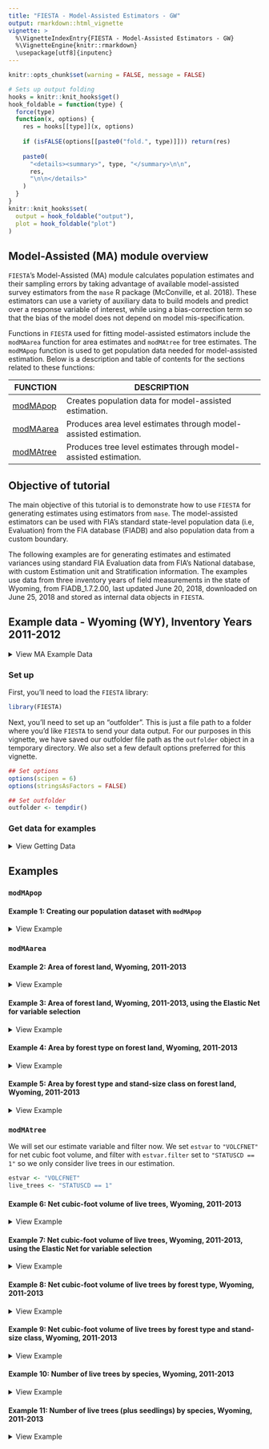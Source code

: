 ```yaml
---
title: "FIESTA - Model-Assisted Estimators - GW"
output: rmarkdown::html_vignette
vignette: >
  %\VignetteIndexEntry{FIESTA - Model-Assisted Estimators - GW}
  %\VignetteEngine{knitr::rmarkdown}
  \usepackage[utf8]{inputenc}
---
```


```r
knitr::opts_chunk$set(warning = FALSE, message = FALSE)
```

```r
# Sets up output folding
hooks = knitr::knit_hooks$get()
hook_foldable = function(type) {
  force(type)
  function(x, options) {
    res = hooks[[type]](x, options)
    
    if (isFALSE(options[[paste0("fold.", type)]])) return(res)
    
    paste0(
      "<details><summary>", type, "</summary>\n\n",
      res,
      "\n\n</details>"
    )
  }
}
knitr::knit_hooks$set(
  output = hook_foldable("output"),
  plot = hook_foldable("plot")
)
```

## Model-Assisted (MA) module overview

`FIESTA`'s Model-Assisted (MA) module calculates population estimates and their sampling errors by taking advantage of available model-assisted survey estimators from the `mase` R package (McConville, et al. 2018). These estimators can use a variety of auxiliary data to build models and predict over a response variable of interest, while using a bias-correction term so that the bias of the model does not depend on model mis-specification. 

Functions in `FIESTA` used for fitting model-assisted estimators include the `modMAarea` function for area estimates and `modMAtree` for tree estimates. The `modMApop` function is used to get population data needed for model-assisted estimation. Below is a description and table of contents for the sections related to these functions:

FUNCTION  | DESCRIPTION
-------------- | ---------------------------------------------------------------
[modMApop](#modMApop) | Creates population data for model-assisted estimation.
[modMAarea](#modMAarea) | Produces area level estimates through model-assisted estimation.
[modMAtree](#modMAtree) | Produces tree level estimates through model-assisted estimation.


## Objective of tutorial

The main objective of this tutorial is to demonstrate how to use `FIESTA` for generating estimates using estimators from `mase`. The model-assisted estimators can be used with FIA's standard state-level population data (i.e, Evaluation) from the FIA database (FIADB) and also population data from a custom boundary. 

The following examples are for generating estimates and estimated variances using standard FIA Evaluation data from FIA's National database, with custom Estimation unit and Stratification information. The examples use data from three inventory years of field measurements in the state of Wyoming, from FIADB_1.7.2.00, last updated June 20, 2018, downloaded on June 25, 2018 and stored as internal data objects in `FIESTA`.

<!-- The Green-Book estimators can be used with FIA's standard state-level population data (i.e, Evaluation) from the FIA database (FIADB) and also population data from a custom boundary. The population data includes a set of FIA plot data and summarized auxiliary information for post-stratification, including a table of area by estimation unit within the population, and a table of strata proportions by estimation unit. This tutorial steps through several examples using FIESTA's Green Book module, for three different populations: (POP1) an FIA standard Evaluation, Wyoming 561301; (POP2) a custom boundary with one population, Bighorn National Forest; and (POP3) a custom boundary with sub-populations, Bighorn National Forest Districts. All examples can be used with any population, standard or custom. -->


## Example data - Wyoming (WY), Inventory Years 2011-2012

<details>
  <summary>View MA Example Data</summary>


Data Frame | Description
-----------| --------------------------------------------------------------------------------
WYplt      | WY plot-level data
WYcond     | WY condition-level data
WYtree     | WY tree-level data

External data            | Description
-------------------------| ------------------------------------------------------------------
WYbighorn_adminbnd.shp   | Polygon shapefile of WY Bighorn National Forest Administrative boundary*
WYbighorn_districtbnd.shp| Polygon shapefile of WY Bighorn National Forest District boundaries**
WYbighorn_forest_nonforest_250m.tif| GeoTIFF raster of predicted forest/nonforest (1/0) for stratification*** 
WYbighorn_dem_250m.img   | Erdas Imagine raster of elevation change, in meters****

*USDA Forest Service, Automated Lands Program (ALP). 2018. S_USA.AdministrativeForest (http://data.fs.usda.gov/geodata/edw). Description: An area encompassing all the National Forest System lands administered by an administrative unit. The area encompasses private lands, other governmental agency lands, and may contain National Forest System lands within the proclaimed boundaries of another administrative unit. All National Forest System lands fall within one and only one Administrative Forest Area.

**USDA Forest Service, Automated Lands Program (ALP). 2018. S_USA.RangerDistrict (http://data.fs.usda.gov/geodata/edw). Description: A depiction of the boundary that encompasses a Ranger District.

***Based on MODIS-based classified map resampled from 250m to 500m resolution and reclassified from 3 to 2 classes: 1:forest; 2:nonforest. Projected in Albers Conical Equal Area, Datum NAD27 (Ruefenacht et al. 2008). Clipped to extent of WYbighorn_adminbnd.shp.

****USGS National Elevation Dataset (NED), resampled from 30m resolution to 250m. Projected in Albers Conical Equal Area, Datum NAD27 (U.S. Geological Survey 2017). Clipped to boundary of WYbighorn_adminbnd.shp.

</details>

### Set up 

First, you'll need to load the `FIESTA` library:

```r
library(FIESTA)
```

Next, you'll need to set up an "outfolder". This is just a file path to a folder where you'd like `FIESTA` to send your data output. For our purposes in this vignette, we have saved our outfolder file path as the `outfolder` object in a temporary directory. We also set a few default options preferred for this vignette.

```r
## Set options
options(scipen = 6)
options(stringsAsFactors = FALSE)

## Set outfolder
outfolder <- tempdir()
```


### Get data for examples

<details>
  <summary>View Getting Data</summary>

Now that we've loaded `FIESTA` and setup our outfolder, we can retrieve the data needed to run the examples. First, we point to some external data and predictor layers stored in `FIESTA` and derive new predictor layers using the `raster` package. 

```r
# File names for external spatial data
WYbhfn <- system.file("extdata", "sp_data/WYbighorn_adminbnd.shp",
                      package = "FIESTA")
WYbhdistfn <- system.file("extdata", "sp_data/WYbighorn_districtbnd.shp",
                          package = "FIESTA")

## predictor variables
fornffn <- system.file("extdata", "sp_data/WYbighorn_forest_nonforest_250m.tif",
                       package = "FIESTA")
demfn <- system.file("extdata", "sp_data/WYbighorn_dem_250m.img",
                     package = "FIESTA")

# Derive new predictor layers from dem
library(raster)
dem <- raster(demfn)
slp <- terrain(dem,
               opt = "slope",
               unit = "degrees",
               filename = paste0(outfolder, "/WYbh_slp.img"), 
               overwrite = TRUE)
asp <- terrain(dem,
               opt = "aspect",
               unit = "degrees", 
               filename = paste0(outfolder, "/WYbh_asp.img"),
               overwrite = TRUE)
```

Next, we can get our FIA plot data and set up our auxiliary data. We can get our FIA plot data with the `spMakeSpatialPoints` function from `FIESTA`. For more information on how to use this function, please see the `sp` vignette included with `FIESTA` (link). 

```r
WYspplt <- spMakeSpatialPoints(
  xyplt = WYplt,
  xy.uniqueid = "CN",
  xvar = "LON_PUBLIC",
  yvar = "LAT_PUBLIC",
  prj = "longlat",
  datum = "NAD83"
)

rastlst.cont <- c(demfn, slp, asp)
rastlst.cont.name <- c("dem", "slp", "asp")
rastlst.cat <- fornffn
rastlst.cat.name="fornf"
```

Next, we must generate dataset for model-assisted estimation. We can do this with the `spGetAuxiliary` function from `FIESTA`. Again, see the `sp` vignette for further information on this function. 
 
```r
modeldat <- spGetAuxiliary(
  xyplt = WYspplt,
  uniqueid = "CN",
  unit_layer = WYbhfn,
  unitvar = NULL,
  rastlst.cont = rastlst.cont,
  rastlst.cont.name = rastlst.cont.name,
  rastlst.cat = rastlst.cat,
  rastlst.cat.name = rastlst.cat.name,
  rastlst.cont.stat = "mean",
  asptransform = TRUE,
  rast.asp = asp,
  keepNA = FALSE,
  showext = FALSE,
  savedata = FALSE)
```
```r
str(modeldat, max.level = 1)
```

</details>

## Examples

### `modMApop`

#### Example 1: Creating our population dataset with `modMApop`

<details>
  <summary>View Example</summary>
 
We can create our population data for model-assisted estimation. To do so, we use the `modMApop` function in `FIESTA`. We must assign our population tables with the `popTabs` argument (and unique identifiers for these tables with the `popTabIDs` argument if they are not the default), the plot assignment with the `pltassgn` argument, and in auxiliary dataset we just created with the `auxdat` argument. The `spGetAuxiliary` function has done much of the hard work for us so far, so we can just run a simple call to `modMApop`:
 
```r
MApopdat <- modMApop(popTabs = list(tree = WYtree, cond = WYcond),
                     pltassgn = WYpltassgn,
                     auxdat = modeldat)
```

Note that the `modMApop` function returns a list with lots of information and data for us to use. For a quick look at what this list includes we can use the `str` function: 

```r
str(MApopdat, max.level = 1)
```

Now that we've created our population dataset, we can move on to estimation. 

</details>

### `modMAarea`

#### Example 2: Area of forest land, Wyoming, 2011-2013

<details>
  <summary>View Example</summary>

In this example, we look at estimating the area of forest land in Wyoming from 2011 to 2013 summed to the population unit (`sumunit = TRUE`) with the generalized regression estimator (`MAmethod = "greg"`). `FIESTA` returns raw data for area of forest land, Wyoming, 2011-2013 (sum estimation units). 

```r
area1 <- modMAarea(
  MApopdat = MApopdat, # pop - population calculations for WY, post-stratification
  MAmethod = "greg", # est - model-assisted method
  landarea = "FOREST", # est - forest land filter
  sumunits = TRUE # est - sum estimation units to population
  )
```

We can look at the structure of this output with `str` and the estimates below. Note that again `FIESTA` outputs a list. 

```r
str(area1, max.level = 2)

area1$est
```

</details>

#### Example 3: Area of forest land, Wyoming, 2011-2013, using the Elastic Net for variable selection

<details>
  <summary>View Example</summary>

Here, we fit the same model as the above example, but rather than using `"greg"` are our model-assisted method, we can use `"gregEN"` where the EN stands for "elastic net". The elastic net performs variable selection for us, grabbing predictors it finds to be most useful in the model. 

```r
area2 <- modMAarea(
  MApopdat = MApopdat, # pop - population calculations for WY, post-stratification
  MAmethod = "gregEN", # est - model-assisted method
  landarea = "FOREST", # est - forest land filter
  sumunits = TRUE # est - sum estimation units to population
  )
```

We can again see that the structure of the list is very similar to that in the above example:

```r
str(area2, max.level = 2)
```

However now the `raw` list has an item call `predselectlst`. We can look at this item now:

```r
area2$raw$predselectlst
```

Notably, we can see that `dem`, `slp`, `asp_cos`, and `asp_sin` were removed from the model. 

</details>

#### Example 4: Area by forest type on forest land, Wyoming, 2011-2013 

<details>
  <summary>View Example</summary>

In this example, we look at adding rows to the output and include returntitle=TRUE to return title information.

```r
area3 <- modMAarea(
    MApopdat = MApopdat,         # pop - population calculations for WY, post-stratification
    MAmethod = "greg",           # est - model-assisted method
    landarea = "FOREST",         # est - forest land filter
    rowvar = "FORTYPCD",         # est - row domain
    sumunits = TRUE,             # est - sum estimation units to population
    returntitle = TRUE           # out - return title information
    )
```

Again, we can look at the contents of the output list. The output now includes titlelst, a list of associated titles.

```r
str(area3, max.level = 1)
```

And the estimates: 

```r
## Estimate and percent sampling error of estimate
area3$est
```

Along with raw data and titles:

```r
## Raw data (list object) for estimate
raw3 <- area3$raw      # extract raw data list object from output
names(raw3)
head(raw3$unit_totest) # estimates by estimation unit (i.e., ESTN_UNIT)
raw3$totest            # estimates for population (i.e., WY)
head(raw3$unit_rowest) # estimates by row, by estimation unit (i.e., ESTN_UNIT)
head(raw3$rowest)      # estimates by row for population (i.e., WY)


## Titles (list object) for estimate
titlelst3 <- area3$titlelst
names(titlelst3)
titlelst3
```

</details>

#### Example 5: Area by forest type and stand-size class on forest land, Wyoming, 2011-2013

<details>
  <summary>View Example</summary>

In this example, we look at adding rows and columns to output, including FIA names. We also output estimates and percent standard error in the same cell with the `allin1` argument in `table_options` and save data to an outfolder with the `outfolder` argument in `savedata_options`. 

```r
## Area of forest land by forest type and stand-size class, Wyoming, 2011-2013
area4 <- modMAarea(
    MApopdat = MApopdat,         # pop - population calculations for WY, post-stratification
    MAmethod = "greg",           # est - model-assisted method
    landarea = "FOREST",         # est - forest land filter
    rowvar = "FORTYPCD",         # est - row domain
    colvar = "STDSZCD",          # est - column domain
    sumunits = TRUE,             # est - sum estimation units to population
    savedata = TRUE,             # out - save data to outfolder
    returntitle = TRUE,          # out - return title information
    table_opts = list(
      row.FIAname = TRUE,          # table - row domain names
      col.FIAname = TRUE,          # table - column domain names
      allin1 = TRUE                # table - return output with est(pse)
      ),
    savedata_opts = list(
      outfolder = outfolder,       # save - outfolder for saving data
      outfn.pre = "WY"             # save - prefix for output files
      )
    )

area4$est
```

We can again look at the output list, estimates, raw data, and titles:

```r
## Look at output list
names(area4)

## Estimate and percent sampling error of estimate
head(area4$est)


## Raw data (list object) for estimate
raw4 <- area4$raw      # extract raw data list object from output
names(raw4)
head(raw4$unit_totest) # estimates by estimation unit (i.e., ESTN_UNIT)
head(raw4$totest)      # estimates for population (i.e., WY)
head(raw4$unit_rowest) # estimates by row, by estimation unit (i.e., ESTN_UNIT)
head(raw4$rowest)      # estimates by row for population (i.e., WY)
head(raw4$unit_colest) # estimates by column, by estimation unit (i.e., ESTN_UNIT)
head(raw4$colest)      # estimates by column for population (i.e., WY)
head(raw4$unit_grpest) # estimates by row and column, by estimation unit (i.e., ESTN_UNIT)
head(raw4$grpest)      # estimates by row and column for population (i.e., WY)


## Titles (list object) for estimate
titlelst4 <- area4$titlelst
names(titlelst4)
titlelst4


## List output files in outfolder
list.files(outfolder, pattern = "WY_area")
list.files(paste0(outfolder, "/rawdata"), pattern = "WY_area")
```

</details>

### `modMAtree`

We will set our estimate variable and filter now. We set `estvar` to `"VOLCFNET"` for net cubic foot volume, and filter with `estvar.filter` set to `"STATUSCD == 1"` so we only consider live trees in our estimation.  

```r
estvar <- "VOLCFNET"
live_trees <- "STATUSCD == 1"
```


#### Example 6: Net cubic-foot volume of live trees, Wyoming, 2011-2013

<details>
  <summary>View Example</summary>

We now will generate estimates by estimation unit (i.e., ESTN_UNIT) and sum to population (i.e., WY) with `modMAtree`.

```r
## Return raw data and titles
## Total net cubic-foot volume of live trees (at least 5 inches diameter), Wyoming, 2011-2013 
tree1 <- modMAtree(
    MApopdat = MApopdat,         # pop - population calculations
    MAmethod = "greg",           # est - model-assisted method
    landarea = "FOREST",         # est - forest land filter
    sumunits = TRUE,             # est - sum estimation units to population
    estvar = estvar,             # est - net cubic-foot volume
    estvar.filter = live_trees,  # est - live trees only
    returntitle = TRUE           # out - return title information
    )

names(tree1)
tree1$raw$unit_totest
```

</details>

#### Example 7: Net cubic-foot volume of live trees, Wyoming, 2011-2013, using the Elastic Net for variable selection

<details>
  <summary>View Example</summary>

Here, we fit the same model as the above example, but rather than using `"greg"` are our model-assisted method, we can use `"gregEN"` where the EN stands for "elastic net". The elastic net performs variable selection for us, grabbing predictors it finds to be most useful in the model. 

```r
## Return raw data and titles
## Total net cubic-foot volume of live trees (at least 5 inches diameter), Wyoming, 2011-2013 
tree2 <- modMAtree(
    MApopdat = MApopdat,         # pop - population calculations
    MAmethod = "gregEN",         # est - model-assisted method
    landarea = "FOREST",         # est - forest land filter
    sumunits = TRUE,             # est - sum estimation units to population
    estvar = estvar,             # est - net cubic-foot volume
    estvar.filter = live_trees,  # est - live trees only
    returntitle = TRUE           # out - return title information
    )
```

We can again see that the structure of the list is very similar to that in the above example:

```r
str(tree2, max.level = 2)
```

However now the `raw` list has an item call `predselectlst`. We can look at this item now:

```r
tree2$raw$predselectlst
```

Notably, we can see that [INSERT CORRECT PREDS] `dem`, `slp`, `asp_cos`, and `asp_sin` were removed from the model. 

</details>

#### Example 8: Net cubic-foot volume of live trees by forest type, Wyoming, 2011-2013

<details>
  <summary>View Example</summary>

This example adds rows to the output for net cubic-foot volume of live trees (at least 5 inches diameter) by forest type, Wyoming, 2011-2013. We also choose to return titles with `returntitle = TRUE`. 

```r
tree3 <- modMAtree(
    MApopdat = MApopdat,         # pop - population calculations
    MAmethod = "greg",           # est - model-assisted method
    landarea = "FOREST",         # est - forest land filter
    sumunits = TRUE,             # est - sum estimation units to population
    estvar = "VOLCFNET",               # est - net cubic-foot volume
    estvar.filter = "STATUSCD == 1",   # est - live trees only
    rowvar = "FORTYPCD",         # est - row domain 
    returntitle = TRUE           # out - return title information
    )

```

Again, we investigate the output of the returned list:

```r
## Look at output list
names(tree3)

## Estimate and percent sampling error of estimate
tree3$est

## Raw data (list object) for estimate
raw3 <- tree3$raw      # extract raw data list object from output
names(raw3)
head(raw3$unit_totest)   # estimates by estimation unit (i.e., ESTN_UNIT)
head(raw3$totest)        # estimates for population (i.e., WY)
head(raw3$unit_rowest)   # estimates by row, by estimation unit (i.e., ESTN_UNIT)
head(raw3$rowest)        # estimates by row for population (i.e., WY)


## Titles (list object) for estimate
titlelst3 <- tree3$titlelst
names(titlelst3)
titlelst3
```


We can also create a simple barplot from the output:

```r
## Create barplot
datBarplot(
      raw3$unit_rowest, 
      xvar = titlelst3$title.rowvar, 
      yvar = "est"
      )
```

And a fancier barplot:

```r
## Create fancier barplot
datBarplot(
      raw3$unit_rowest, 
      xvar = titlelst3$title.rowvar, 
      yvar = "est",
      errbars = TRUE, 
      sevar = "est.se", 
      main = wraptitle(titlelst3$title.row, 75),
      ylabel = titlelst3$title.yvar, 
      divideby = "million"
      )
```

</details>

#### Example 9: Net cubic-foot volume of live trees by forest type and stand-size class, Wyoming, 2011-2013

<details>
  <summary>View Example</summary>

This examples adds rows and columns to the output, including FIA names, for net cubic-foot volume of live trees (at least 5 inches diameter) by forest type and stand-size class, Wyoming, 2011-2013. We also use the `*_options` functions to return output with estimates (est) and percent standard error (pse) in same cell - est(pse) with `allin1 = TRUE` and save data to an outfolder with `savedata = TRUE` and `outfolder = outfolder`. 

```r
tree4 <- modMAtree(
    MApopdat = MApopdat,         # pop - population calculations
    MAmethod = "greg",           # est - model-assisted method
    landarea = "FOREST",         # est - forest land filter
    sumunits = TRUE,             # est - sum estimation units to population
    estvar = "VOLCFNET",               # est - net cubic-foot volume
    estvar.filter = "STATUSCD  == 1",   # est - live trees only
    rowvar = "FORTYPCD",         # est - row domain
    colvar = "STDSZCD",          # est - column domain
    returntitle = TRUE,          # out - return title information
    savedata = TRUE,             # out - save data to outfolder
    table_opts = table_options(
      row.FIAname = TRUE,          # est - row domain names
      col.FIAname = TRUE,          # est - column domain names
      allin1 = TRUE                # out - return output with est(pse)
    ),
    savedata_opts = savedata_options(
      outfolder = outfolder,       # out - outfolder for saving data
      outfn.pre = "WY"             # out - prefix for output files
      )
    )
```

Again, we investigate the output of the returned list:

```r
## Look at output list from modGBarea()
names(tree4)

## Estimate and percent sampling error of estimate
tree4$est


## Raw data (list object) for estimate
raw4 <- tree4$raw      # extract raw data list object from output
names(raw4)
head(raw4$unit_totest)   # estimates by estimation unit (i.e., ESTN_UNIT)
head(raw4$totest)        # estimates for population (i.e., WY)
head(raw4$unit_rowest)   # estimates by row, by estimation unit (i.e., ESTN_UNIT)
head(raw4$rowest)        # estimates by row for population (i.e., WY)
head(raw4$unit_colest)   # estimates by column, by estimation unit (i.e., ESTN_UNIT)
head(raw4$colest)        # estimates by column for population (i.e., WY)
head(raw4$unit_grpest)   # estimates by row and column, by estimation unit (i.e., ESTN_UNIT)
head(raw4$grpest)        # estimates by row and column for population (i.e., WY)


## Titles (list object) for estimate
titlelst4 <- tree4$titlelst
names(titlelst4)
titlelst4


## List output files in outfolder
list.files(outfolder, pattern = "WY_tree")
list.files(paste0(outfolder, "/rawdata"), pattern = "WY_tree")

```

</details>


#### Example 10: Number of live trees by species, Wyoming, 2011-2013

<details>
  <summary>View Example</summary>

We can use tree domain in estimation output rows:

```r
## Number of live trees (at least 1 inch diameter) by species
tree5 <- modMAtree(
    MApopdat = MApopdat,         # pop - population calculations
    MAmethod = "greg",           # est - model-assisted method
    landarea = "FOREST",         # est - forest land filter
    sumunits = TRUE,             # est - sum estimation units to population
    estvar = "TPA_UNADJ",               # est - number of trees per acre 
    estvar.filter = "STATUSCD == 1",    # est - live trees only
    rowvar = "SPCD",             # est - row domain
    returntitle = TRUE,          # out - return title information
    table_opts = table_options(    
      row.FIAname = TRUE,          # est - row domain names
      allin1 = FALSE               # out - return output with est and pse
      )
    )

```

We can also look at the output list and estimates again:

```r
## Look at output list
names(tree5)

## Estimate and percent sampling error of estimate
tree5$est
```

</details>

#### Example 11: Number of live trees (plus seedlings) by species, Wyoming, 2011-2013

<details>
  <summary>View Example</summary>

We can also add seedlings. 

Note: seedling data are only available for number of trees (estvar = TPA_UNADJ).

Note: must include seedling data in population data calculations.

```r
MApopdat_seed <- modMApop(popTabs = list(tree = WYtree,
                                         cond = WYcond,
                                         seed = WYseed),
                     pltassgn = WYpltassgn,
                     auxdat = modeldat)
```


```r
## Number of live trees by species, including seedlings
tree6 <- modMAtree(
    MApopdat = MApopdat_seed,         # pop - population calculations
    MAmethod = "greg",           # est - model-assisted method
    estseed = "add",             # est - add seedling data
    landarea = "FOREST",         # est - forest land filter
    sumunits = TRUE,             # est - sum estimation units to population
    estvar = "TPA_UNADJ",               # est - number of trees per acre 
    estvar.filter = "STATUSCD == 1",    # est - live trees only
    rowvar = "SPCD",             # est - row domain
    returntitle = TRUE,          # out - return title information
    table_opts = table_options(
      row.FIAname = TRUE,          # est - row domain names
      allin1 = FALSE)              # out - return output with est and pse
    )
```

And again we can look at our outputs and compare estimates:

```r
## Look at output list
names(tree6)

## Estimate and percent sampling error of estimate
tree6$est


## Compare estimates with and without seedlings
head(tree5$est)
head(tree6$est)
```

</details>

<!-- #### Example 11: Number of seedlings by species, Wyoming, 2011-2013 -->

<!-- Of course, we can also look at *only* seedlings. -->

<!-- Note: seedling data are only available for number of trees (estvar = TPA_UNADJ). -->

<!-- Note: must include seedling data in population data calculations. -->

<!-- ```{r} -->
<!-- ## Number of live trees seedlings by species -->
<!-- tree7 <- modMAtree( -->
<!--     MApopdat = MApopdat_seed,         # pop - population calculations -->
<!--     MAmethod = "greg",           # est - model-assisted method -->
<!--     estseed = "only",            # est - add seedling data -->
<!--     landarea = "FOREST",         # est - forest land filter -->
<!--     sumunits = TRUE,             # est - sum estimation units to population -->
<!--     estvar = "TPA_UNADJ",        # est - number of trees per acre  -->
<!--     rowvar = "SPCD",             # est - row domain -->
<!--     returntitle = TRUE,          # out - return title information -->
<!--     table_opts = table_options( -->
<!--       row.FIAname = TRUE,          # est - row domain names -->
<!--       allin1 = FALSE               # out - return output with est and pse -->
<!--       ) -->
<!--     ) -->

<!-- ``` -->

<!-- And again we can look at our outputs and compare estimates: -->

<!-- ```{r} -->
<!-- ## Look at output list -->
<!-- names(tree7) -->

<!-- ## Estimate and percent sampling error of estimate -->
<!-- tree7$est -->

<!-- ## Compare estimates with, without, and only seedlings -->
<!-- head(tree5$est) -->
<!-- head(tree6$est) -->
<!-- head(tree7$est) -->
<!-- ``` -->


